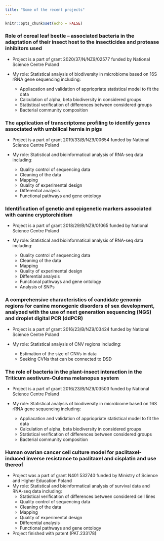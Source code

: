 ```yaml
---
title: "Some of the recent projects"
---
```


```r
knitr::opts_chunk$set(echo = FALSE)
```



### Role of cereal leaf beetle – associated bacteria in the adaptation of their insect host to the insecticides and protease inhibitors used

* Project is a part of grant 2020/37/N/NZ9/02577 funded by National Science Centre Poland
* My role: Statistical analysis of biodiversity in microbiome based on 16S rRNA gene sequencing including:
  
  + Appliacation and validation of appriopriate statistical model to fit the data
  + Calculation of alpha, beta biodiversity in considered groups 
  + Statistical verification of differences between considered groups
  + Bacterial community composition
  

### The application of transcriptome profiling to identify genes associated with umbilical hernia in pigs

* Project is a part of grant 2019/33/B/NZ9/00654 funded by National Science Centre Poland
* My role: Statistical and bioinformatical analysis of RNA-seq data including:

  + Quality control of sequencing data
  + Cleaning of the data
  + Mapping
  + Quality of experimental design
  + Differential analysis
  + Functional pathways and gene ontology

### Identification of genetic and epigenetic markers associated with canine cryptorchidism

* Project is a part of grant 2018/29/B/NZ9/01065 funded by National Science Centre Poland
* My role: Statistical and bioinformatical analysis of RNA-seq data including:

  + Quality control of sequencing data
  + Cleaning of the data
  + Mapping
  + Quality of experimental design
  + Differential analysis
  + Functional pathways and gene ontology
  + Analysis of SNPs

### A comprehensive characteristics of candidate genomic regions for canine monogenic disorders of sex development, analyzed with the use of next generation sequencing (NGS) and droplet digital PCR (ddPCR)

* Project is a part of grant 2016/23/B/NZ9/03424 funded by National Science Centre Poland
* My role: Statistical analysis of CNV regions including:

  + Estimation of the size of CNVs in data
  + Seeking CVNs that can be connected to DSD

### The role of bacteria in the plant-insect interaction in the Triticum aestivum-Oulema melanopus system

* Project is a part of grant 2016/23/B/NZ9/03503 funded by National Science Centre Poland
* My role: Statistical analysis of biodiversity in microbiome based on 16S rRNA gene sequencing including:
  
  + Appliacation and validation of appriopriate statistical model to fit the data
  + Calculation of alpha, beta biodiversity in considered groups 
  + Statistical verification of differences between considered groups
  + Bacterial community composition

### Human ovarian cancer cell culture model for paclitaxel-induced inverse resistance to paclitaxel and cisplatin and use thereof

* Project was a part of grant N401 532740 funded by Ministry of Science and Higher Education Poland
* My role: Statistical and bioinformatical analysis of survival data and RNA-seq data including:
  + Statistical verification of differences between considered cell lines
  + Quality control of sequencing data
  + Cleaning of the data
  + Mapping
  + Quality of experimental design
  + Differential analysis
  + Functional pathways and gene ontology
* Project finished with patent (PAT.233178)
